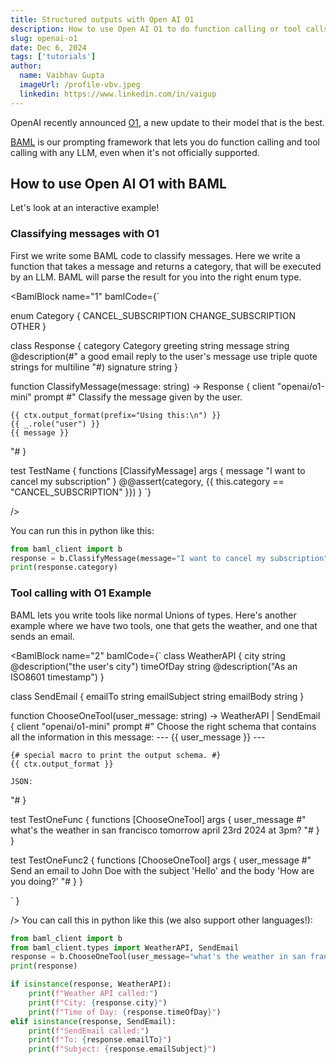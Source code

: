 ```yaml
---
title: Structured outputs with Open AI O1
description: How to use Open AI O1 to do function calling or tool calls
slug: openai-o1
date: Dec 6, 2024
tags: ['tutorials']
author:
  name: Vaibhav Gupta
  imageUrl: /profile-vbv.jpeg
  linkedin: https://www.linkedin.com/in/vaigup
---
```


OpenAI recently announced [O1](https://openai.com/o1), a new update to their model that is the best.

[BAML](https://boundaryml.com) is our prompting framework that lets you do function calling and tool calling with any LLM, even when it's not officially supported.

## How to use Open AI O1 with BAML


Let's look at an interactive example!

### Classifying messages with O1
First we write some BAML code to classify messages. Here we write a function that takes a message and returns a category, that will be executed by an LLM. BAML will parse the result for you into the right enum type.

<BamlBlock name="1" bamlCode={`

enum Category {
  CANCEL_SUBSCRIPTION
  CHANGE_SUBSCRIPTION
  OTHER
}

class Response {
  category Category
  greeting string
  message string @description(#"
  a good email reply to the user's message
  use triple quote strings for multiline
  "#)
  signature string
}

function ClassifyMessage(message: string) -> Response {
  client "openai/o1-mini"
  prompt #"
    Classify the message given by the user.

    {{ ctx.output_format(prefix="Using this:\n") }}
    {{ _.role("user") }}
    {{ message }}
  "#
}

test TestName {
  functions [ClassifyMessage]
  args {
    message "I want to cancel my subscription"
  }
  @@assert(category, {{ this.category == "CANCEL_SUBSCRIPTION" }})
}
`}



 />

 You can run this in python like this:

```python
from baml_client import b
response = b.ClassifyMessage(message="I want to cancel my subscription")
print(response.category)
```

### Tool calling with O1 Example
BAML lets you write tools like normal Unions of types. Here's another example where we have two tools, one that gets the weather, and one that sends an email.

<BamlBlock name="2" bamlCode={`
class WeatherAPI {
  city string @description("the user's city")
  timeOfDay string @description("As an ISO8601 timestamp")
}

class SendEmail {
  emailTo string
  emailSubject string
  emailBody string
}

function ChooseOneTool(user_message: string) -> WeatherAPI | SendEmail {
  client "openai/o1-mini"
  prompt #"
    Choose the right schema that contains all the information in this message:
    ---
    {{ user_message }}
    ---

    {# special macro to print the output schema. #}
    {{ ctx.output_format }}

    JSON:
  "#
}

test TestOneFunc {
  functions [ChooseOneTool]
  args {
    user_message #"
      what's the weather in san francisco tomorrow april 23rd 2024 at 3pm?
    "#
  }
}

test TestOneFunc2 {
  functions [ChooseOneTool]
  args {
    user_message #"
      Send an email to John Doe with the subject 'Hello' and the body 'How are you doing?'
    "#
  }
}


`
}

 />
 You can call this in python like this (we also support other languages!):

```python
from baml_client import b
from baml_client.types import WeatherAPI, SendEmail
response = b.ChooseOneTool(user_message="what's the weather in san francisco tomorrow april 23rd 2024 at 3pm?")
print(response)

if isinstance(response, WeatherAPI):
    print(f"Weather API called:")
    print(f"City: {response.city}")
    print(f"Time of Day: {response.timeOfDay}")
elif isinstance(response, SendEmail):
    print(f"SendEmail called:")
    print(f"To: {response.emailTo}")
    print(f"Subject: {response.emailSubject}")
```